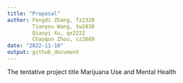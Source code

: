 ```yaml
---
title: "Proposal"
author: Fengdi Zhang, fz2328
        Tianyou Wang, tw2838
        Qiaoyi Xu, qx2222
        Chaoqun Zhou, cz2689
date: "2022-11-10"
output: github_document
---
```



The tentative project title
Marijuana Use and Mental Health
